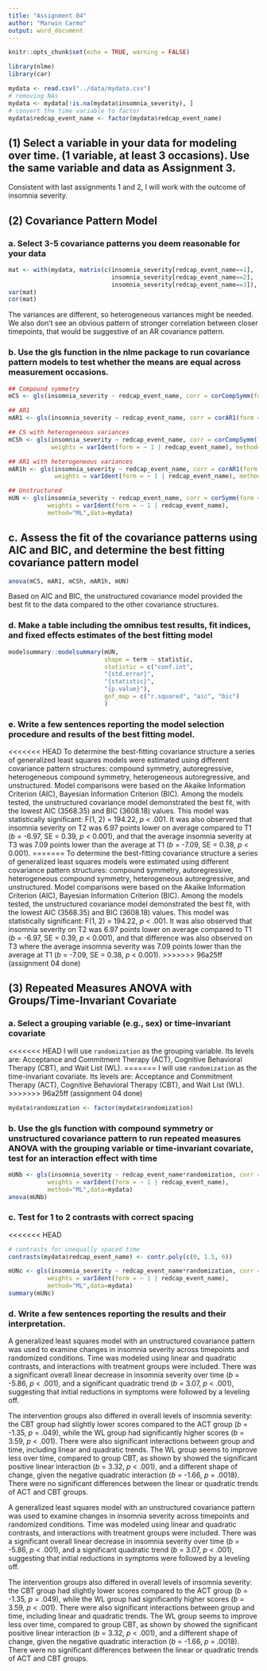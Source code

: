 ```yaml
---
title: "Assignment 04"
author: "Marwin Carmo"
output: word_document
---
```


```r
knitr::opts_chunk$set(echo = TRUE, warning = FALSE)
```

```r
library(nlme)
library(car)
```

```r
mydata <- read.csv("../data/mydata.csv")
# removing NAs
mydata <- mydata[!is.na(mydata$insomnia_severity), ]
# convert the time variable to factor
mydata$redcap_event_name <- factor(mydata$redcap_event_name)

```


## (1)	Select a variable in your data for modeling over time. (1 variable, at least 3 occasions). Use the same variable and data as Assignment 3.

Consistent with last assignments 1 and 2, I will work with the outcome of insomnia severity.

## (2)	Covariance Pattern Model

### a.	Select 3-5 covariance patterns you deem reasonable for your data

```r
mat <- with(mydata, matrix(c(insomnia_severity[redcap_event_name==1], 
                             insomnia_severity[redcap_event_name==2], 
                             insomnia_severity[redcap_event_name==3]), ncol = 3))
var(mat)
cor(mat)
```

The variances are different, so heterogeneous variances might be needed. We also don't see an obvious pattern of stronger correlation between closer timepoints, that would be suggestive of an AR covariance pattern.

### b.	Use the gls function in the nlme package to run covariance pattern models to test whether the means are equal across measurement occasions. 

```r
## Compound symmetry
mCS <- gls(insomnia_severity ~ redcap_event_name, corr = corCompSymm(form = ~1|record_id), method="ML",data=mydata)

## AR1
mAR1 <- gls(insomnia_severity ~ redcap_event_name, corr = corAR1(form = ~1|record_id), method="ML", data=mydata)

## CS with heterogeneous variances
mCSh <- gls(insomnia_severity ~ redcap_event_name, corr = corCompSymm(form = ~1|record_id), 
            weights = varIdent(form = ~ 1 | redcap_event_name), method="ML",data=mydata)

## AR1 with heterogeneous variances
mAR1h <- gls(insomnia_severity ~ redcap_event_name, corr = corAR1(form = ~1|record_id),
             weights = varIdent(form = ~ 1 | redcap_event_name), method="ML", data=mydata)

## Unstructured
mUN <- gls(insomnia_severity ~ redcap_event_name, corr = corSymm(form = ~1|record_id),
           weights = varIdent(form = ~ 1 | redcap_event_name),
           method="ML",data=mydata)
```

## c.	Assess the fit of the covariance patterns using AIC and BIC, and determine the best fitting covariance pattern model

```r
anova(mCS, mAR1, mCSh, mAR1h, mUN)
```

Based on AIC and BIC, the unstructured covariance model provided the best fit to the data compared to the other covariance structures.

### d.	Make a table including the omnibus test results, fit indices, and fixed effects estimates of the best fitting model

```r
modelsummary::modelsummary(mUN,
                           shape = term ~ statistic,
                           statistic = c("conf.int",
                           "{std.error}", 
                           "{statistic}",
                           "{p.value}"),
                           gof_map = c("r.squared", "aic", "bic")
                           )
```

### e.	Write a few sentences reporting the model selection procedure and results of the best fitting model.

<<<<<<< HEAD
To determine the best-fitting covariance structure a series of generalized least squares models were estimated using different covariance pattern structures: compound symmetry, autoregressive, heterogeneous compound symmetry, heterogeneous autoregressive, and unstructured. Model comparisons were based on the Akaike Information Criterion (AIC), Bayesian Information Criterion (BIC). Among the models tested, the unstructured covariance model demonstrated the best fit, with the lowest AIC (3568.35) and BIC (3608.18) values. This model was statistically significant: F(1, 2) = 194.22, *p* < .001. It was also observed that insomnia severity on T2 was 6.97 points lower on average compared to T1  (*b* = -6.97, SE = 0.39, *p* < 0.001), and that the average insomnia severity at T3 was 7.09 points lower than the average at T1 (*b* = -7.09, SE = 0.38, *p* < 0.001).
=======
To determine the best-fitting covariance structure a series of generalized least squares models were estimated using different covariance pattern structures: compound symmetry, autoregressive, heterogeneous compound symmetry, heterogeneous autoregressive, and unstructured. Model comparisons were based on the Akaike Information Criterion (AIC), Bayesian Information Criterion (BIC). Among the models tested, the unstructured covariance model demonstrated the best fit, with the lowest AIC (3568.35) and BIC (3608.18) values. This model was statistically significant: F(1, 2) = 194.22, *p* < .001. It was also observed that insomnia severity on T2 was 6.97 points lower on average compared to T1  (*b* = -6.97, SE = 0.39, *p* < 0.001), and that difference was also observed on T3 where the average insomnia severity was 7.09 points lower than the average at T1 (*b* = -7.09, SE = 0.38, *p* < 0.001).
>>>>>>> 96a25ff (assignment 04 done)

## (3)	Repeated Measures ANOVA with Groups/Time-Invariant Covariate

### a.	Select a grouping variable (e.g., sex) or time-invariant covariate

<<<<<<< HEAD
I will use `randomization` as the grouping variable. Its levels are: Acceptance and Commitment Therapy (ACT), Cognitive Behavioral Therapy (CBT), and Wait List (WL).
=======
I will use `randomization` as the time-invariant covariate. Its levels are: Acceptance and Commitment Therapy (ACT), Cognitive Behavioral Therapy (CBT), and Wait List (WL).
>>>>>>> 96a25ff (assignment 04 done)

```r
mydata$randomization <- factor(mydata$randomization)
```

### b.	Use the gls function with compound symmetry or unstructured covariance pattern to run repeated measures ANOVA with the grouping variable or time-invariant covariate, test for an interaction effect with time

```r
mUNb <- gls(insomnia_severity ~ redcap_event_name*randomization, corr = corSymm(form = ~1|record_id),
           weights = varIdent(form = ~ 1 | redcap_event_name),
           method="ML",data=mydata)
anova(mUNb)
```

### c.	Test for 1 to 2 contrasts with correct spacing

<<<<<<< HEAD

```r
# contrasts for unequally spaced time
contrasts(mydata$redcap_event_name) <- contr.poly(c(0, 1.5, 6))

mUNc <- gls(insomnia_severity ~ redcap_event_name*randomization, corr = corSymm(form = ~1|record_id),
           weights = varIdent(form = ~ 1 | redcap_event_name),
           method="ML",data=mydata)
summary(mUNc)
```

### d.	Write a few sentences reporting the results and their interpretation.

A generalized least squares model with an unstructured covariance pattern was used to examine changes in insomnia severity across timepoints and randomized conditions. Time was modeled using linear and quadratic contrasts, and interactions with treatment groups were included. There was a significant overall linear decrease in insomnia severity over time (*b* = -5.86, *p* < .001), and a significant quadratic trend (*b* = 3.07, *p* < .001), suggesting that initial reductions in symptoms were followed by a leveling off.

The intervention groups also differed in overall levels of insomnia severity: the CBT group had slightly lower scores compared to the ACT group (*b* = -1.35, *p* = .049), while the WL group had significantly higher scores (*b* = 3.59, *p* < .001).  There were also significant interactions between group and time, including linear and quadratic trends. The WL group seems to improve less over time, compared to group CBT, as shown by showed the significant positive linear interaction (*b* = 3.32, *p* < .001), and a different shape of change, given the negative quadratic interaction (*b* = -1.66, *p* = .0018). There were no significant differences between the linear or quadratic trends of ACT and CBT groups.

A generalized least squares model with an unstructured covariance pattern was used to examine changes in insomnia severity across timepoints and randomized conditions. Time was modeled using linear and quadratic contrasts, and interactions with treatment groups were included. There was a significant overall linear decrease in insomnia severity over time (*b* = -5.86, *p* < .001), and a significant quadratic trend (*b* = 3.07, *p* < .001), suggesting that initial reductions in symptoms were followed by a leveling off.

The intervention groups also differed in overall levels of insomnia severity: the CBT group had slightly lower scores compared to the ACT group (*b* = -1.35, *p* = .049), while the WL group had significantly higher scores (*b* = 3.59, *p* < .001).  There were also significant interactions between group and time, including linear and quadratic trends. The WL group seems to improve less over time, compared to group CBT, as shown by showed the significant positive linear interaction (*b* = 3.32, *p* < .001), and a different shape of change, given the negative quadratic interaction (*b* = -1.66, *p* = .0018). There were no significant differences between the linear or quadratic trends of ACT and CBT groups.

